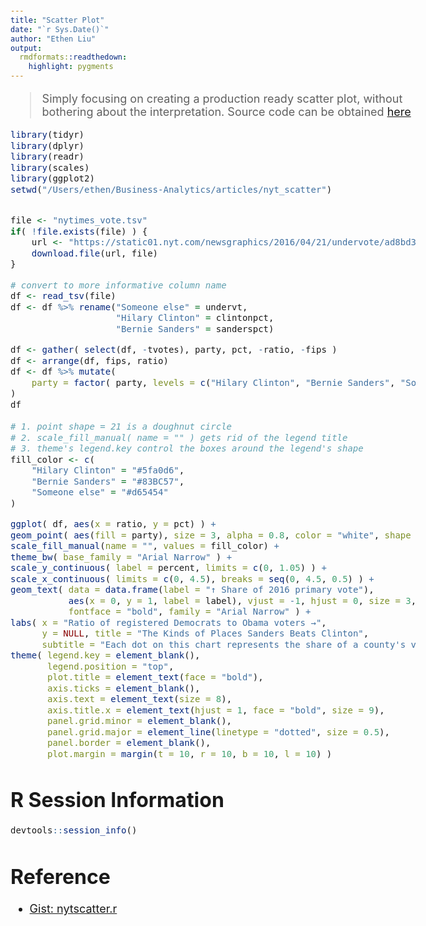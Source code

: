 ```yaml
---
title: "Scatter Plot"
date: "`r Sys.Date()`"
author: "Ethen Liu"
output:
  rmdformats::readthedown:
    highlight: pygments
---
```


<style type="text/css">
p{ /* Normal  */
   font-size: 18px;
}
body{ /* Normal  */
   font-size: 18px;
}
td {  /* Table  */
   font-size: 14px;
}
h1 { /* Header 1 */
 font-size: 32px;
}
h2 { /* Header 2 */
 font-size: 26px;
}
h3 { /* Header 3 */
 font-size: 22px;
}
code.r{ /* Code block */
  font-size: 14px;
}
pre { /* Code block */
  font-size: 14px
}
</style>

> Simply focusing on creating a production ready scatter plot, without bothering about the interpretation. Source code can be obtained [here](https://github.com/ethen8181/Business-Analytics/blob/master/articles/nyt_scatter/nyt_scatter.R)

```r

library(tidyr)
library(dplyr)
library(readr)
library(scales)
library(ggplot2) 
setwd("/Users/ethen/Business-Analytics/articles/nyt_scatter")


file <- "nytimes_vote.tsv"
if( !file.exists(file) ) {
	url <- "https://static01.nyt.com/newsgraphics/2016/04/21/undervote/ad8bd3e44231c1091e75621b9f27fe31d116999f/data.tsv"
	download.file(url, file)
}

# convert to more informative column name
df <- read_tsv(file)
df <- df %>% rename("Someone else" = undervt, 
					"Hilary Clinton" = clintonpct, 
					"Bernie Sanders" = sanderspct)

df <- gather( select(df, -tvotes), party, pct, -ratio, -fips )
df <- arrange(df, fips, ratio)
df <- df %>% mutate( 
	party = factor( party, levels = c("Hilary Clinton", "Bernie Sanders", "Someone else") )
)
df

```

```r

# 1. point shape = 21 is a doughnut circle
# 2. scale_fill_manual( name = "" ) gets rid of the legend title
# 3. theme's legend.key control the boxes around the legend's shape
fill_color <- c( 
	"Hilary Clinton" = "#5fa0d6",
	"Bernie Sanders" = "#83BC57",
	"Someone else" = "#d65454" 
)

ggplot( df, aes(x = ratio, y = pct) ) + 
geom_point( aes(fill = party), size = 3, alpha = 0.8, color = "white", shape = 21 ) + 
scale_fill_manual(name = "", values = fill_color) +
theme_bw( base_family = "Arial Narrow" ) + 
scale_y_continuous( label = percent, limits = c(0, 1.05) ) +
scale_x_continuous( limits = c(0, 4.5), breaks = seq(0, 4.5, 0.5) ) +
geom_text( data = data.frame(label = "↑ Share of 2016 primary vote"),
		   aes(x = 0, y = 1, label = label), vjust = -1, hjust = 0, size = 3,
		   fontface = "bold", family = "Arial Narrow" ) + 
labs( x = "Ratio of registered Democrats to Obama voters →", 
	  y = NULL, title = "The Kinds of Places Sanders Beats Clinton",
	  subtitle = "Each dot on this chart represents the share of a county's vote for a candidate in the 2016 Democratic primary" ) +
theme( legend.key = element_blank(), 
	   legend.position = "top",
	   plot.title = element_text(face = "bold"),
	   axis.ticks = element_blank(),
	   axis.text = element_text(size = 8),
	   axis.title.x = element_text(hjust = 1, face = "bold", size = 9),
	   panel.grid.minor = element_blank(),
	   panel.grid.major = element_line(linetype = "dotted", size = 0.5),
	   panel.border = element_blank(),
	   plot.margin = margin(t = 10, r = 10, b = 10, l = 10) )

```

# R Session Information

```r
devtools::session_info()
```

# Reference

- [Gist: nytscatter.r](https://gist.github.com/hrbrmstr/4632dc9cefc7566b412ec9945a6c4922)
